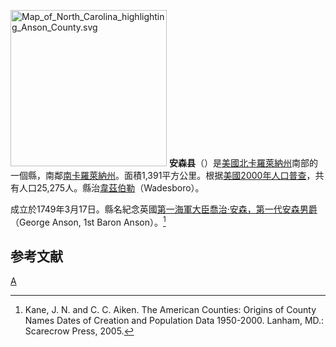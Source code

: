 {{noteTA
|T=zh-hans:安森县 (北卡罗来纳州);zh-hk:安森縣 (北卡羅萊納州);zh-tw:安森郡 (北卡羅萊納州);
|1=zh-hans:县;zh-hk:縣;zh-tw:郡;
}}

[[File:Map_of_North_Carolina_highlighting_Anson_County.svg|250px]]
'''安森县'''（{{lang-en|Anson County}}）是[[美國|美國]][[北卡羅萊納州|北卡羅萊納州]]南部的一個縣，南鄰[[南卡羅萊納州|南卡羅萊納州]]。面積1,391平方公里。根据[[美國2000年人口普查|美國2000年人口普查]]，共有人口25,275人。縣治[[韋茲伯勒_(北卡羅萊納州)|韋茲伯勒]]（Wadesboro）。

成立於1749年3月17日。縣名紀念英國[[第一海軍大臣|第一海軍大臣]][[喬治·安森，第一代安森男爵|喬治·安森，第一代安森男爵]] （George Anson, 1st Baron Anson）。<ref>Kane, J. N. and C. C. Aiken. The American Counties: Origins of County Names Dates of Creation and Population Data 1950-2000. Lanham, MD.: Scarecrow Press, 2005.</ref>

== 参考文献 ==
<div class="references-small">
<references />
</div>

{{North Carolina}}
{{Authority control}}
[[Category:北卡羅萊納州行政區劃|A]]